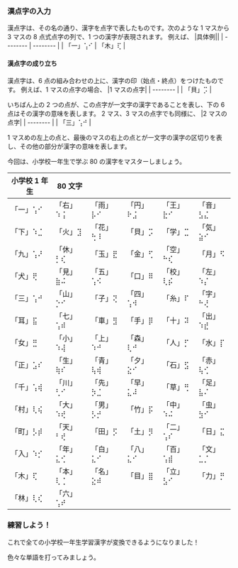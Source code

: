 
### 漢点字の入力

漢点字は、その名の通り、漢字を点字で表したものです。次のような 1 マスから 3 マスの 8 点式点字の列で、1 つの漢字が表現されます。
例えば、
|具体例||
| -------- | -------- |
| 「一」⢡⠊ | 「木」⢏ |

#### 漢点字の成り立ち

漢点字は、6 点の組み合わせの上に、漢字の印（始点・終点）をつけたものです。
例えば、1 マスの点字の場合、
|1 マスの点字|
| -------- |
| 「貝」⡩ |

いちばん上の 2 つの点が、この点字が一文字の漢字であることを表し、下の 6 点はその漢字の意味を表します。
2 マス、3 マスの点字でも同様に、
|2 マスの点字|
| -------- |
| 「三」⢡⠚ |

1 マスめの左上の点と、最後のマスの右上の点とが一文字の漢字の区切りを表し、その他の部分が漢字の意味を表します。

今回は、小学校一年生で学ぶ 80 の漢字をマスターしましょう。

| 小学校 1 年生 | 80 文字  |          |          |          |          |
| ------------- | -------- | -------- | -------- | -------- | -------- |
| 「一」⢡⠊      | 「右」⠱⢨ | 「雨」⡧⠊ | 「円」⠗⣨ | 「王」⣗⠊ | 「音」⣣⣌ |
| 「下」⠱⣈      | 「火」⣹  | 「花」⢓⠸ | 「貝」⡩  | 「学」⣉  | 「気」⣵⠊ |
| 「九」⢡⠜      | 「休」⡃⢎ | 「玉」⣟  | 「金」⢋  | 「空」⠓⢎ | 「月」⠫  |
| 「犬」⢟       | 「見」⣷⠬ | 「五」⢡⠪ | 「口」⠿  | 「校」⢇⡮ | 「左」⠱⡌ |
| 「三」⢡⠚      | 「山」⡑⠊ | 「子」⢝  | 「四」⢡⠺ | 「糸」⠏  | 「字」⠓⢜ |
| 「耳」⣯       | 「七」⢡⠾ | 「車」⣻  | 「手」⡿  | 「十」⠽  | 「出」⠱⣞ |
| 「女」⣛       | 「小」⠱⢼ | 「上」⠱⠚ | 「森」⢇⠚ | 「人」⡋  | 「水」⡏  |
| 「正」⣡⠎      | 「生」⢷⠎ | 「青」⢧⢾ | 「夕」⣕⠊ | 「石」⣫  | 「赤」⢧⢊ |
| 「千」⢡⢾      | 「川」⢃⠊ | 「先」⡳⣈ | 「早」⣅⠼ | 「草」⢛  | 「足」⣧⠌ |
| 「村」⢇⢮      | 「大」⠱⢞ | 「男」⡣⡚ | 「竹」⡯  | 「中」⠱⠬ | 「虫」⣳⠊ |
| 「町」⡣⡾      | 「天」⠃⢞ | 「田」⡫  | 「土」⡻  | 「二」⢡⠎ | 「日」⣍  |
| 「入」⠱⡊      | 「年」⣅⢊ | 「白」⣅⠊ | 「八」⣅⠊ | 「百」⢡⣾ | 「文」⣁⡈ |
| 「木」⢏       | 「本」⢇⢈ | 「名」⣕⠾ | 「目」⣿  | 「立」⣣⠊ | 「力」⡛  |
| 「林」⢇⢎      | 「六」⢡⠞ |          |          |          |          |

### 練習しよう！

これで全ての小学校一年生学習漢字が変換できるようになりました！

色々な単語を打ってみましょう。

<PracticeTouch
  question="Q1 「森林」を入力してください。"
  answer="森林"
  length={4}
/>
<br />
<PracticeTouch
  question="Q2 「学校」を入力してください。"
  answer="学校"
  length={3}
/>
